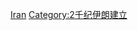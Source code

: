 {{EstcatCountryCentury|19|20|19|21|2|伊朗|Iran}}

[[Category:20世紀亞洲建立|Iran]]
[[Category:2千纪伊朗建立|Category:2千纪伊朗建立]]